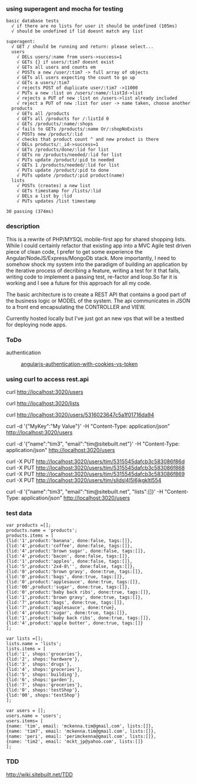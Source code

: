 ===using superagent and mocha for testing===
 basic database tests
   √ if there are no lists for user it should be undefined (105ms)
   √ should be undefined if lid doesnt match any list

 superagent:
   √ GET / should be running and return: please select...
   users
     √ DELs users/:name from users->success=1
     √ GETs {} if users/:tim7 doesnt exist
     √ GETs all users and counts em
     √ POSTs a new /user/:tim7 -> full array of objects
     √ GETs all users expecting the count to go up
     √ GETs a users/:tim7
     √ rejects POST of duplicate user/:tim7 ->11000
     √ PUTs a new :list on /users/:name/:listId->list
     √ rejects a PUT of new :list on /users->list already included
     √ reject a PUT of new :list for user -> name taken, choose another
   products
     √ GETs all /products
     √ GETs all /products for /:listId 0
     √ GETs /products/:name/:shops
     √ fails to GETs /products/:name Or/:shopNoExists
     √ POSTs new /product/:lid
     √ checks that product count ^ and new product is there
     √ DELs products/:_id->success=1
     √ GETs /products/done/:lid for list
     √ GETs no /products/needed/:lid for list
     √ PUTs update /product/:pid to needed
     √ GETs 1 /products/needed/:lid for list
     √ PUTs update /product/:pid to done
     √ PUTs update /product/:pid product(name)
   lists
     √ POSTs (creates) a new list
     √ GETs timestamp for /lists/:lid
     √ DELs a list by :lid
     √ PUTs updates /list timestamp


 30 passing (374ms)
===description===
This is a rewrite of PHP/MYSQL mobile-first app for shared shopping lists. While I could certainly refactor that existing app into a MVC Agile test driven piece of clean code, I prefer to get some experience the Angular/NodeJS/Express/MongoDb stack. More importantly, I need to somehow shock my system into the paradigm of building an application by the iterative process of decribing a feature, writing a test for it that fails, writing code to implement a passing test, re-factor and loop.So far it is working and I see a future for this approach for all my code.

The basic architecture is to create a REST API that contains a good part of the business logic or MODEL of the system. The api communicates in JSON to a front end encapsulating the CONTROLLER and VIEW.

Currently hosted locally but I've just got an new vps that will be a testbed for deploying node apps. 

===ToDo===
authentication
:[http://blog.auth0.com/2014/01/07/angularjs-authentication-with-cookies-vs-token/ angularjs-authentication-with-cookies-vs-token]
===using curl to access rest.api===
curl http://localhost:3020/users

curl http://localhost:3020/lists 

curl http://localhost:3020/users/5316023647c5a1f01716da94

curl -d '{"MyKey":"My Value"}' -H "Content-Type: application/json" http://localhost:3020/users

curl -d '{"name":"tim3", "email":"tim@sitebuilt.net"}' -H "Content-Type: application/json" http://localhost:3020/users

curl -X PUT http://localhost:3020/users/tim/5315545dafcb3c583086f86d
curl -X PUT http://localhost:3020/users/tim/5315545dafcb3c583086f868
curl -X PUT http://localhost:3020/users/tim/5315545dafcb3c583086f869
curl -X PUT http://localhost:3020/users/tim/slldsl4l5l6jkgkltl554

curl -d '{"name":"tim3", "email":"tim@sitebuilt.net", "lists":[]}' -H "Content-Type: application/json" http://localhost:3020/users

===test data===
<pre>
var products =[];
products.name = 'products';
products.items = [   
{lid:'1',product:'banana', done:false, tags:[]},
{lid:'4',product:'coffee', done:false, tags:[]},
{lid:'4',product:'brown sugar', done:false, tags:[]},
{lid:'4',product:'bacon', done:false, tags:[]},
{lid:'1',product:'apples', done:false, tags:[]},
{lid:'5',product:'2x4-8\'', done:false, tags:[]},
{lid:'0',product:'brown gravy', done:true, tags:[]},
{lid:'0',product:'bags', done:true, tags:[]},
{lid:'0',product:'applesauce', done:true, tags:[]},
{lid:'00',product:'sugar', done:true, tags:[]},
{lid:'0',product:'baby back ribs', done:true, tags:[]},
{lid:'1',product:'brown gravy', done:true, tags:[]},
{lid:'7',product:'bags', done:true, tags:[]},
{lid:'7',product:'applesauce', done:true},
{lid:'4',product:'sugar', done:true, tags:[]},
{lid:'1',product:'baby back ribs', done:true, tags:[]},
{lid:'4',product:'apple butter', done:true, tags:[]}
];

var lists =[];
lists.name = 'lists';
lists.items = [
{lid:'1', shops:'groceries'},
{lid:'2', shops:'hardware'},
{lid:'3', shops:'drugs'},
{lid:'4', shops:'groceries'},
{lid:'5', shops:'building'},
{lid:'6', shops:'garden'},
{lid:'7', shops:'groceries'},
{lid:'0', shops:'testShop'},
{lid:'00', shops:'testShop'}
];

var users = [];
users.name = 'users';
users.items= [
{name: 'tim', email: 'mckenna.tim@gmail.com', lists:[]},
{name: 'tim7', email: 'mckenna.tim@gmail.com', lists:[]},
{name: 'peri', email: 'perimckenna@gmail.com', lists:[]},
{name: 'tim2', email: 'mckt_jp@yahoo.com', lists:[]}
];

</pre>

===TDD===
http://wiki.sitebuilt.net/TDD

